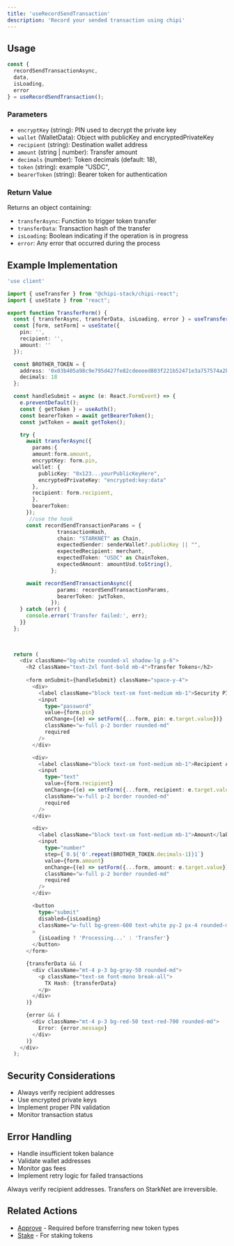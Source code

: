```yaml
---
title: 'useRecordSendTransaction'
description: 'Record your sended transaction using chipi'
---
```


## Usage

```typescript
const { 
  recordSendTransactionAsync, 
  data, 
  isLoading, 
  error 
} = useRecordSendTransaction();
```

### Parameters

- `encryptKey` (string): PIN used to decrypt the private key
- `wallet` (WalletData): Object with publicKey and encryptedPrivateKey
- `recipient` (string): Destination wallet address
- `amount` (string | number): Transfer amount
- `decimals` (number): Token decimals (default: 18),
- `token` (string): example "USDC",
- `bearerToken` (string): Bearer token for authentication

### Return Value

Returns an object containing:

- `transferAsync`: Function to trigger token transfer
- `transferData`: Transaction hash of the transfer
- `isLoading`: Boolean indicating if the operation is in progress
- `error`: Any error that occurred during the process

## Example Implementation

```typescript
'use client'

import { useTransfer } from "@chipi-stack/chipi-react";
import { useState } from "react";

export function TransferForm() {
  const { transferAsync, transferData, isLoading, error } = useTransfer();
  const [form, setForm] = useState({
    pin: '',
    recipient: '',
    amount: ''
  });

  const BROTHER_TOKEN = {
    address: '0x03b405a98c9e795d427fe82cdeeeed803f221b52471e3a757574a2b4180793ee',
    decimals: 18
  };

  const handleSubmit = async (e: React.FormEvent) => {
    e.preventDefault();
    const { getToken } = useAuth();
    const bearerToken = await getBearerToken();
    const jwtToken = await getToken();

    try {
      await transferAsync({
        params:{
        amount:form.amount,
        encryptKey: form.pin,
        wallet: {
          publicKey: "0x123...yourPublicKeyHere",
          encryptedPrivateKey: "encrypted:key:data"
        },
        recipient: form.recipient,
        },
        bearerToken:
      });
       //use the hook
      const recordSendTransactionParams = {
                transactionHash,
                chain: "STARKNET" as Chain,
                expectedSender: senderWallet?.publicKey || "",
                expectedRecipient: merchant,
                expectedToken: "USDC" as ChainToken,
                expectedAmount: amountUsd.toString(),
              };

      await recordSendTransactionAsync({
                params: recordSendTransactionParams,
                bearerToken: jwtToken,
              });
    } catch (err) {
      console.error('Transfer failed:', err);
    }}
  };
  
 

  return (
    <div className="bg-white rounded-xl shadow-lg p-6">
      <h2 className="text-2xl font-bold mb-4">Transfer Tokens</h2>
      
      <form onSubmit={handleSubmit} className="space-y-4">
        <div>
          <label className="block text-sm font-medium mb-1">Security PIN</label>
          <input
            type="password"
            value={form.pin}
            onChange={(e) => setForm({...form, pin: e.target.value})}
            className="w-full p-2 border rounded-md"
            required
          />
        </div>

        <div>
          <label className="block text-sm font-medium mb-1">Recipient Address</label>
          <input
            type="text"
            value={form.recipient}
            onChange={(e) => setForm({...form, recipient: e.target.value})}
            className="w-full p-2 border rounded-md"
            required
          />
        </div>

        <div>
          <label className="block text-sm font-medium mb-1">Amount</label>
          <input
            type="number"
            step={`0.${'0'.repeat(BROTHER_TOKEN.decimals-1)}1`}
            value={form.amount}
            onChange={(e) => setForm({...form, amount: e.target.value})}
            className="w-full p-2 border rounded-md"
            required
          />
        </div>

        <button 
          type="submit" 
          disabled={isLoading}
          className="w-full bg-green-600 text-white py-2 px-4 rounded-md hover:bg-green-700 disabled:bg-gray-400"
        >
          {isLoading ? 'Processing...' : 'Transfer'}
        </button>
      </form>

      {transferData && (
        <div className="mt-4 p-3 bg-gray-50 rounded-md">
          <p className="text-sm font-mono break-all">
            TX Hash: {transferData}
          </p>
        </div>
      )}

      {error && (
        <div className="mt-4 p-3 bg-red-50 text-red-700 rounded-md">
          Error: {error.message}
        </div>
      )}
    </div>
  );

```

## Security Considerations

- Always verify recipient addresses
- Use encrypted private keys
- Implement proper PIN validation
- Monitor transaction status

## Error Handling

- Handle insufficient token balance
- Validate wallet addresses
- Monitor gas fees
- Implement retry logic for failed transactions

<Danger>
  Always verify recipient addresses. Transfers on StarkNet are irreversible.
</Danger>

## Related Actions

- [Approve](/api-reference/hooks/use-approve) - Required before transferring new token types
- [Stake](/api-reference/hooks/use-stake-vesu-usdc) - For staking tokens
